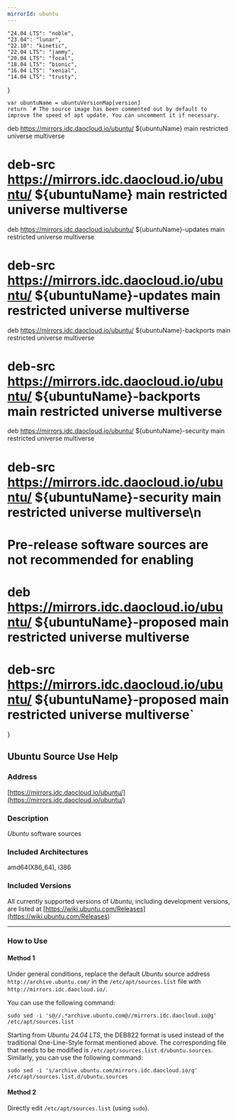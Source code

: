 ```yaml
---
mirrorId: ubuntu
---
```



    "24.04 LTS": "noble",
    "23.04": "lunar",
    "22.10": "kinetic",
    "22.04 LTS": "jammy",
    "20.04 LTS": "focal",
    "18.04 LTS": "bionic",
    "16.04 LTS": "xenial",
    "14.04 LTS": "trusty",
}

    var ubuntuName = ubuntuVersionMap[version]
    return `# The source image has been commented out by default to improve the speed of apt update. You can uncomment it if necessary.
deb https://mirrors.idc.daocloud.io/ubuntu/ ${ubuntuName} main restricted universe multiverse
# deb-src https://mirrors.idc.daocloud.io/ubuntu/ ${ubuntuName} main restricted universe multiverse
deb https://mirrors.idc.daocloud.io/ubuntu/ ${ubuntuName}-updates main restricted universe multiverse
# deb-src https://mirrors.idc.daocloud.io/ubuntu/ ${ubuntuName}-updates main restricted universe multiverse
deb https://mirrors.idc.daocloud.io/ubuntu/ ${ubuntuName}-backports main restricted universe multiverse
# deb-src https://mirrors.idc.daocloud.io/ubuntu/ ${ubuntuName}-backports main restricted universe multiverse
deb https://mirrors.idc.daocloud.io/ubuntu/ ${ubuntuName}-security main restricted universe multiverse
# deb-src https://mirrors.idc.daocloud.io/ubuntu/ ${ubuntuName}-security main restricted universe multiverse\n
# Pre-release software sources are not recommended for enabling
# deb https://mirrors.idc.daocloud.io/ubuntu/ ${ubuntuName}-proposed main restricted universe multiverse
# deb-src https://mirrors.idc.daocloud.io/ubuntu/ ${ubuntuName}-proposed main restricted universe multiverse`
}


## Ubuntu Source Use Help

### Address

[https://mirrors.idc.daocloud.io/ubuntu/](https://mirrors.idc.daocloud.io/ubuntu/)

### Description

*Ubuntu* software sources

### Included Architectures

amd64(X86_64), i386

### Included Versions

All currently supported versions of *Ubuntu*, including development versions, are listed at [https://wiki.ubuntu.com/Releases](https://wiki.ubuntu.com/Releases)

---

### How to Use

#### Method 1

Under general conditions, replace the default *Ubuntu* source address `http://archive.ubuntu.com/` in the `/etc/apt/sources.list` file with `http://mirrors.idc.daocloud.io/`.

You can use the following command:

```shell
sudo sed -i 's@//.*archive.ubuntu.com@//mirrors.idc.daocloud.io@g' /etc/apt/sources.list
```

Starting from *Ubuntu 24.04 LTS*, the DEB822 format is used instead of the traditional One-Line-Style format mentioned above. The corresponding file that needs to be modified is `/etc/apt/sources.list.d/ubuntu.sources`. Similarly, you can use the following command:

```shell
sudo sed -i 's/archive.ubuntu.com/mirrors.idc.daocloud.io/g' /etc/apt/sources.list.d/ubuntu.sources
```

#### Method 2

Directly edit `/etc/apt/sources.list` (using `sudo`).
<ConfigGenerator promptString="Please select your Ubuntu version:" versionList={Object.keys(ubuntuVersionMap)} defaultVersion={defaultVersion} configGen={GenUbuntuConfig} language="bash" />
